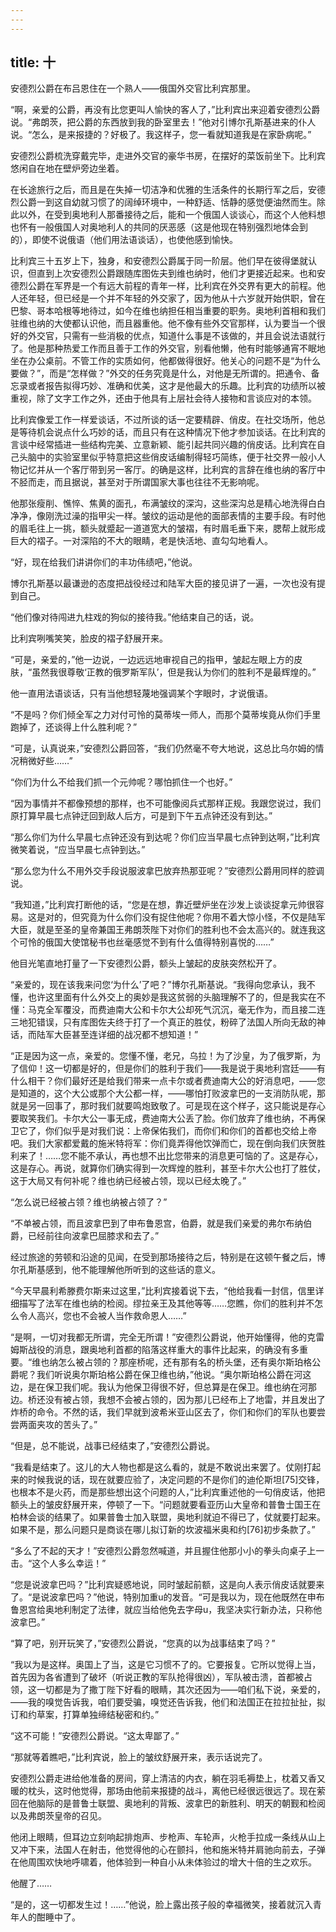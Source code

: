 ```yaml
---
---
---
```

title: 十
---




安德烈公爵在布吕恩住在一个熟人——俄国外交官比利宾那里。

“啊，亲爱的公爵，再没有比您更叫人愉快的客人了，”比利宾出来迎着安德烈公爵说。“弗朗茨，把公爵的东西放到我的卧室里去！”他对引博尔孔斯基进来的仆人说。“怎么，是来报捷的？好极了。我这样子，您一看就知道我是在家卧病呢。”

安德烈公爵梳洗穿戴完毕，走进外交官的豪华书房，在摆好的菜饭前坐下。比利宾悠闲自在地在壁炉旁边坐着。

在长途旅行之后，而且是在失掉一切洁净和优雅的生活条件的长期行军之后，安德烈公爵一到这自幼就习惯了的阔绰环境中，一种舒适、恬静的感觉便油然而生。除此以外，在受到奥地利人那番接待之后，能和一个俄国人谈谈心，而这个人他料想也怀有一般俄国人对奥地利人的共同的厌恶感（这是他现在特别强烈地体会到的），即使不说俄语（他们用法语谈话），也使他感到愉快。

比利宾三十五岁上下，独身，和安德烈公爵属于同一阶层。他们早在彼得堡就认识，但直到上次安德烈公爵跟随库图佐夫到维也纳时，他们才更接近起来。也和安德烈公爵在军界是一个有远大前程的青年一样，比利宾在外交界有更大的前程。他人还年轻，但已经是一个并不年轻的外交家了，因为他从十六岁就开始供职，曾在巴黎、哥本哈根等地待过，如今在维也纳担任相当重要的职务。奥地利首相和我们驻维也纳的大使都认识他，而且器重他。他不像有些外交官那样，认为要当一个很好的外交官，只需有一些消极的优点，知道什么事是不该做的，并且会说法语就行了。他是那种热爱工作而且善于工作的外交官，别看他懒，他有时能够通宵不眠地坐在办公桌前。不管工作的实质如何，他都做得很好。他关心的问题不是“为什么要做？”，而是“怎样做？”外交的任务究竟是什么，对他是无所谓的。把通令、备忘录或者报告拟得巧妙、准确和优美，这才是他最大的乐趣。比利宾的功绩所以被重视，除了文字工作之外，还由于他具有上层社会待人接物和言谈应对的本领。

比利宾像爱工作一样爱谈话，不过所谈的话一定要精辟、俏皮。在社交场所，他总是等待机会说点什么巧妙的话，而且只有在这种情况下他才参加谈话。在比利宾的言谈中经常插进一些结构完美、立意新颖、能引起共同兴趣的俏皮话。比利宾在自己头脑中的实验室里似乎特意把这些俏皮话编制得轻巧简练，便于社交界一般小人物记忆并从一个客厅带到另一客厅。的确是这样，比利宾的言辞在维也纳的客厅中不胫而走，而且据说，甚至对于所谓国家大事也往往不无影响呢。

他那张瘦削、憔悴、焦黄的面孔，布满皱纹的深沟，这些深沟总是精心地洗得白白净净，像刚洗过澡的指甲尖一样。皱纹的运动是他的面部表情的主要手段。有时他的眉毛往上一挑，额头就蹙起一道道宽大的皱褶，有时眉毛垂下来，腮帮上就形成巨大的褶子。一对深陷的不大的眼睛，老是快活地、直勾勾地看人。

“好，现在给我们讲讲你们的丰功伟绩吧，”他说。

博尔孔斯基以最谦逊的态度把战役经过和陆军大臣的接见讲了一遍，一次也没有提到自己。

“他们像对待闯进九柱戏的狗似的接待我。”他结束自己的话，说。

比利宾咧嘴笑笑，脸皮的褶子舒展开来。

“可是，亲爱的，”他一边说，一边远远地审视自己的指甲，皱起左眼上方的皮肤，“虽然我很尊敬‘正教的俄罗斯军队’，但是我认为你们的胜利不是最辉煌的。”

他一直用法语谈话，只有当他想轻蔑地强调某个字眼时，才说俄语。

“不是吗？你们倾全军之力对付可怜的莫蒂埃一师人，而那个莫蒂埃竟从你们手里跑掉了，还谈得上什么胜利呢？”

“可是，认真说来，”安德烈公爵回答，“我们仍然毫不夸大地说，这总比乌尔姆的情况稍微好些……”

“你们为什么不给我们抓一个元帅呢？哪怕抓住一个也好。”

“因为事情并不都像预想的那样，也不可能像阅兵式那样正规。我跟您说过，我们原打算早晨七点钟迂回到敌人后方，可是到下午五点钟还没有到达。”

“那么你们为什么早晨七点钟还没有到达呢？你们应当早晨七点钟到达啊，”比利宾微笑着说，“应当早晨七点钟到达。”

“那么您为什么不用外交手段说服波拿巴放弃热那亚呢？”安德烈公爵用同样的腔调说。

“我知道，”比利宾打断他的话，“您是在想，靠近壁炉坐在沙发上谈谈捉拿元帅很容易。这是对的，但究竟为什么你们没有捉住他呢？你用不着大惊小怪，不仅是陆军大臣，就是至圣的皇帝兼国王弗朗茨陛下对你们的胜利也不会太高兴的。就连我这个可怜的俄国大使馆秘书也丝毫感觉不到有什么值得特别喜悦的……”

他目光笔直地打量了一下安德烈公爵，额头上皱起的皮肤突然松开了。

“亲爱的，现在该我来问您‘为什么’了吧？”博尔孔斯基说。“我得向您承认，我不懂，也许这里面有什么外交上的奥妙是我这贫弱的头脑理解不了的，但是我实在不懂：马克全军覆没，而费迪南大公和卡尔大公却死气沉沉，毫无作为，而且接二连三地犯错误，只有库图佐夫终于打了一个真正的胜仗，粉碎了法国人所向无敌的神话，而陆军大臣甚至连详细的战况都不想知道！”

“正是因为这一点，亲爱的。您懂不懂，老兄，乌拉！为了沙皇，为了俄罗斯，为了信仰！这一切都是好的，但是你们的胜利于我们——我是说于奥地利宫廷——有什么相干？你们最好还是给我们带来一点卡尔或者费迪南大公的好消息吧，——您是知道的，这个大公或那个大公都一样，——哪怕打败波拿巴的一支消防队呢，那就是另一回事了，那时我们就要鸣炮致敬了。可是现在这个样子，这只能说是存心要取笑我们。卡尔大公一事无成，费迪南大公丢了脸。你们放弃了维也纳，不再保卫它了，你们似乎是对我们说：上帝保佑我们，而你们和你们的首都也交给上帝吧。我们大家都爱戴的施米特将军：你们竟弄得他饮弹而亡，现在倒向我们庆贺胜利来了！……您不能不承认，再也想不出比您带来的消息更可恼的了。这是存心，这是存心。再说，就算你们确实得到一次辉煌的胜利，甚至卡尔大公也打了胜仗，这于大局又有何补呢？维也纳已经被占领，现以已经太晚了。”

“怎么说已经被占领？维也纳被占领了？”

“不单被占领，而且波拿巴到了申布鲁恩宫，伯爵，就是我们亲爱的弗尔布纳伯爵，已经前往向波拿巴屈膝求和去了。”

经过旅途的劳顿和沿途的见闻，在受到那场接待之后，特别是在这顿午餐之后，博尔孔斯基感到，他不能理解他所听到的这些话的意义。

“今天早晨利希滕费尔斯来过这里，”比利宾接着说下去，“他给我看一封信，信里详细描写了法军在维也纳的检阅。缪拉亲王及其他等等……您瞧，你们的胜利并不怎么令人高兴，您也不会被人当作救命恩人……”

“是啊，一切对我都无所谓，完全无所谓！”安德烈公爵说，他开始懂得，他的克雷姆斯战役的消息，跟奥地利首都的陷落这样重大的事件比起来，的确没有多重要。“维也纳怎么被占领的？那座桥呢，还有那有名的桥头堡，还有奥尔斯珀格公爵呢？我们听说奥尔斯珀格公爵在保卫维也纳，”他说。“奥尔斯珀格公爵在河这边，是在保卫我们呢。我认为他保卫得很不好，但总算是在保卫。维也纳在河那边。桥还没有被占领，我想不会被占领的，因为那儿已经布上了地雷，并且发出了炸桥的命令。不然的话，我们早就到波希米亚山区去了，你们和你们的军队也要尝尝两面夹攻的苦头了。”

“但是，总不能说，战事已经结束了，”安德烈公爵说。

“我看是结束了。这儿的大人物也都是这么看的，就是不敢说出来罢了。仗刚打起来的时候我说的话，现在就要应验了，决定问题的不是你们的迪伦斯坦[75]交锋，也根本不是火药，而是那些想出这个问题的人，”比利宾重述他的一句俏皮话，他把额头上的皱皮舒展开来，停顿了一下。“问题就要看亚历山大皇帝和普鲁士国王在柏林会谈的结果了。如果普鲁士加入联盟，奥地利就迫不得已了，仗就要打起来。如果不是，那么问题只是商谈在哪儿拟订新的坎波福米奥和约[76]初步条款了。”

“多么了不起的天才！”安德烈公爵忽然喊道，并且握住他那小小的拳头向桌子上一击。“这个人多么幸运！”

“您是说波拿巴吗？”比利宾疑惑地说，同时皱起前额，这是向人表示俏皮话就要来了。“是说波拿巴吗？”他说，特别加重u的发音。“可是我以为，现在他既然在申布鲁恩宫给奥地利制定了法律，就应当给他免去字母u，我坚决实行新办法，只称他波拿巴。”

“算了吧，别开玩笑了，”安德烈公爵说，“您真的以为战事结束了吗？”

“我以为是这样。奥国上了当，这是它习惯不了的。它要报复。它所以觉得上当，首先因为各省遭到了破坏（听说正教的军队抢得很凶），军队被击溃，首都被占领，这一切都是为了撒丁陛下好看的眼睛，其次还因为——咱们私下说，亲爱的，——我的嗅觉告诉我，咱们要受骗，嗅觉还告诉我，他们和法国正在拉拉扯扯，拟订和约草案，打算单独缔结秘密和约。”

“这不可能！”安德烈公爵说。“这太卑鄙了。”

“那就等着瞧吧，”比利宾说，脸上的皱纹舒展开来，表示话说完了。

安德烈公爵走进给他准备的房间，穿上清洁的内衣，躺在羽毛褥垫上，枕着又香又暖的枕头，这时他觉得，那场由他前来报捷的战斗，离他已经很远很远了。现在萦回在他脑际的是普鲁士联盟、奥地利的背叛、波拿巴的新胜利、明天的朝觐和检阅以及弗朗茨皇帝的召见。

他闭上眼睛，但耳边立刻响起排炮声、步枪声、车轮声，火枪手拉成一条线从山上又冲下来，法国人在射击，他觉得他的心在颤抖，他和施米特并肩驰向前去，子弹在他周围欢快地呼啸着，他体验到一种自小从未体验过的增大十倍的生之欢乐。

他醒了……

“是的，这一切都发生过！……”他说，脸上露出孩子般的幸福微笑，接着就沉入青年人的酣睡中了。